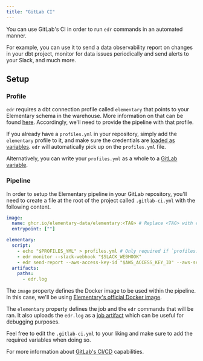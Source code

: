 ```yaml
---
title: "GitLab CI"
---
```


You can use GitLab's CI in order to run `edr` commands in an automated manner.

For example, you can use it to send a data observability report on changes in your dbt project, monitor for data issues
periodically and send alerts to your Slack, and much more.

## Setup

### Profile

`edr` requires a dbt connection profile called `elementary` that points to your Elementary schema in the warehouse.
More information on that can be found [here](/quickstart-cli).
Accordingly, we'll need to provide the pipeline with that profile.

If you already have a `profiles.yml` in your repository, simply add the `elementary` profile to it, and make sure the credentials are [loaded as variables](https://docs.gitlab.com/ee/ci/variables/#define-a-cicd-variable-in-the-ui).
`edr` will automatically pick up on the `profiles.yml` file.

Alternatively, you can write your `profiles.yml` as a whole to a [GitLab variable](https://docs.gitlab.com/ee/ci/variables/#define-a-cicd-variable-in-the-ui).

### Pipeline

In order to setup the Elementary pipeline in your GitLab repository, you'll need to create a file at the root of the project called `.gitlab-ci.yml` with the following content.

```yml
image:
  name: ghcr.io/elementary-data/elementary:<TAG> # Replace <TAG> with edr's version.
  entrypoint: [""]

elementary:
  script:
    - echo "$PROFILES_YML" > profiles.yml # Only required if `profiles.yml` doesn't exist in repository and using `PROFILES_YML` secret.
    - edr monitor --slack-webhook "$SLACK_WEBHOOK"
    - edr send-report --aws-access-key-id "$AWS_ACCESS_KEY_ID" --aws-secret-access-key "$AWS_SECRET_ACCESS_KEY" --s3-bucket-name "$S3_BUCKET_NAME"
  artifacts:
    paths:
      - edr.log
```

The `image` property defines the Docker image to be used within the pipeline.
In this case, we'll be using [Elementary's official Docker image](/deployment-and-configuration/docker).

The `elementary` property defines the job and the `edr` commands that will be ran.
It also uploads the `edr.log` as a [job artifact](https://docs.gitlab.com/ee/ci/pipelines/job_artifacts.html) which can be useful for debugging purposes.

Feel free to edit the `.gitlab-ci.yml` to your liking and make sure to add the required variables when doing so.

For more information about [GitLab's CI/CD](https://docs.gitlab.com/ee/ci/) capabilities.
